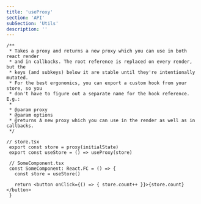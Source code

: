 ```yaml
---
title: 'useProxy'
section: 'API'
subSection: 'Utils'
description: ''
---
```


```tsx
/**
 * Takes a proxy and returns a new proxy which you can use in both react render
 * and in callbacks. The root reference is replaced on every render, but the
 * keys (and subkeys) below it are stable until they're intentionally mutated.
 * For the best ergonomics, you can export a custom hook from your store, so you
 * don't have to figure out a separate name for the hook reference. E.g.:
 *
 * @param proxy
 * @param options
 * @returns A new proxy which you can use in the render as well as in callbacks.
 */
```

```tsx
// store.tsx
 export const store = proxy(initialState)
 export const useStore = () => useProxy(store)

 // SomeComponent.tsx
 const SomeComponent: React.FC = () => {
   const store = useStore()

   return <button onClick={() => { store.count++ }}>{store.count}</button>
 }
 ```